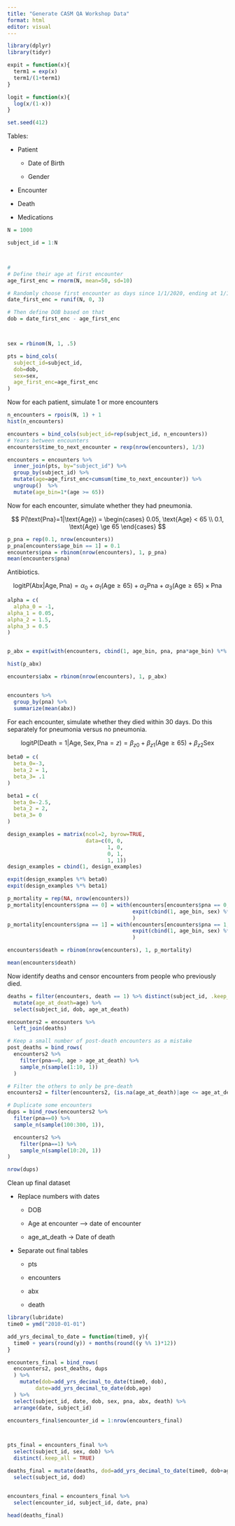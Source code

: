 ```yaml
---
title: "Generate CASM QA Workshop Data"
format: html
editor: visual
---
```


```r
library(dplyr)
library(tidyr)

expit = function(x){
  term1 = exp(x)
  term1/(1+term1)
}

logit = function(x){
  log(x/(1-x))
}

set.seed(412)
```

Tables:

-   Patient

    -   Date of Birth

    -   Gender

-   Encounter

-   Death

-   Medications

```r
N = 1000

subject_id = 1:N



# 
# Define their age at first encounter
age_first_enc = rnorm(N, mean=50, sd=10)

# Randomly choose first encounter as days since 1/1/2020, ending at 1/1/2023
date_first_enc = runif(N, 0, 3)

# Then define DOB based on that
dob = date_first_enc - age_first_enc



sex = rbinom(N, 1, .5)

pts = bind_cols(
  subject_id=subject_id,
  dob=dob,
  sex=sex,
  age_first_enc=age_first_enc
)
```

Now for each patient, simulate 1 or more encounters

```r
n_encounters = rpois(N, 1) + 1
hist(n_encounters)

encounters = bind_cols(subject_id=rep(subject_id, n_encounters))
# Years between encounters
encounters$time_to_next_encounter = rexp(nrow(encounters), 1/3)

encounters = encounters %>%
  inner_join(pts, by="subject_id") %>%
  group_by(subject_id) %>%
  mutate(age=age_first_enc+cumsum(time_to_next_encounter)) %>%
  ungroup()  %>%
  mutate(age_bin=1*(age >= 65))
```

Now for each encounter, simulate whether they had pneumonia.

$$
P(\text{Pna}=1|\text{Age}) = 
\begin{cases}
  0.05, \text{Age} < 65 \\
  0.1, \text{Age} \ge 65
\end{cases}
$$

```r
p_pna = rep(0.1, nrow(encounters))
p_pna[encounters$age_bin == 1] = 0.1
encounters$pna = rbinom(nrow(encounters), 1, p_pna)
mean(encounters$pna)
```

Antibiotics.

$$
\text{logit}P(\text{Abx}|\text{Age}, \text{Pna}) = \alpha_0 + \alpha_1 (\text{Age} \ge 65) + \alpha_2 \text{Pna} + \alpha_3(\text{Age} \ge 65)\times \text{Pna}
$$

```r
alpha = c(
  alpha_0 = -1,
alpha_1 = 0.05,
alpha_2 = 1.5,
alpha_3 = 0.5
)


p_abx = expit(with(encounters, cbind(1, age_bin, pna, pna*age_bin) %*% alpha))

hist(p_abx)

encounters$abx = rbinom(nrow(encounters), 1, p_abx)


encounters %>%
  group_by(pna) %>%
  summarize(mean(abx))
```

For each encounter, simulate whether they died within 30 days. Do this separately for pneumonia versus no pneumonia.

$$
\text{logit}P(\text{Death}=1|\text{Age}, \text{Sex}, \text{Pna}=z) = \beta_{z0} + \beta_{z1} (\text{Age}\ge 65) + \beta_{z2}\text{Sex}
$$

```r
beta0 = c(
  beta_0=-3,
  beta_2 = 1,
  beta_3= .1
)

beta1 = c(
  beta_0=-2.5,
  beta_2 = 2,
  beta_3= 0
)

design_examples = matrix(ncol=2, byrow=TRUE,
                         data=c(0, 0,
                                1, 0,
                                0, 1,
                                1, 1))
design_examples = cbind(1, design_examples)

expit(design_examples %*% beta0)
expit(design_examples %*% beta1)

p_mortality = rep(NA, nrow(encounters))
p_mortality[encounters$pna == 0] = with(encounters[encounters$pna == 0,] ,
                                        expit(cbind(1, age_bin, sex) %*% beta1)
                                        )
p_mortality[encounters$pna == 1] = with(encounters[encounters$pna == 1,] ,
                                        expit(cbind(1, age_bin, sex) %*% beta1)
                                        )

encounters$death = rbinom(nrow(encounters), 1, p_mortality)
```

```r
mean(encounters$death)
```

Now identify deaths and censor encounters from people who previously died.

```r
deaths = filter(encounters, death == 1) %>% distinct(subject_id, .keep_all = TRUE) %>%
  mutate(age_at_death=age) %>%
  select(subject_id, dob, age_at_death)

encounters2 = encounters %>%
  left_join(deaths) 

# Keep a small number of post-death encounters as a mistake
post_deaths = bind_rows(
  encounters2 %>%
    filter(pna==0, age > age_at_death) %>%
    sample_n(sample(1:10, 1))
  )

# Filter the others to only be pre-death
encounters2 = filter(encounters2, (is.na(age_at_death)|age <= age_at_death))

# Duplicate some encounters
dups = bind_rows(encounters2 %>%
  filter(pna==0) %>%
  sample_n(sample(100:300, 1)),

  encounters2 %>%
    filter(pna==1) %>%
    sample_n(sample(10:20, 1))
)

nrow(dups)

```

Clean up final dataset

-   Replace numbers with dates

    -   DOB

    -   Age at encounter –\> date of encounter

    -   age_at_death -\> Date of death

-   Separate out final tables

    -   pts

    -   encounters

    -   abx

    -   death

```r
library(lubridate)
time0 = ymd("2010-01-01")

add_yrs_decimal_to_date = function(time0, y){
  time0 + years(round(y)) + months(round((y %% 1)*12))
}

encounters_final = bind_rows(
  encounters2, post_deaths, dups
  ) %>%
    mutate(dob=add_yrs_decimal_to_date(time0, dob),
         date=add_yrs_decimal_to_date(dob,age)
  ) %>%
  select(subject_id, date, dob, sex, pna, abx, death) %>%
  arrange(date, subject_id)

encounters_final$encounter_id = 1:nrow(encounters_final)



pts_final = encounters_final %>%
  select(subject_id, sex, dob) %>%
  distinct(.keep_all = TRUE) 

deaths_final = mutate(deaths, dod=add_yrs_decimal_to_date(time0, dob+age_at_death)+days(sample(0:30, 1))) %>%
  select(subject_id, dod)


encounters_final = encounters_final %>%
  select(encounter_id, subject_id, date, pna)
```

```r
head(deaths_final)
```
